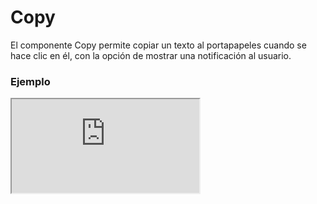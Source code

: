 
# Copy

El componente Copy permite copiar un texto al portapapeles cuando se hace clic en él, con la opción de mostrar una notificación al usuario.

### Ejemplo

<Iframe src="https://fenextjs-component-storybook.vercel.app/iframe.html?args=&id=component-copy--index&viewMode=story" />

### Importacion

Para importar el componente Copy, se puede hacer desde fenextjs

```tsx copy
import { Copy } from "fenextjs";
```

### Parametros

| Parametro | Tipo | Requerido | Default | Descripcion |
| --------- | ---- | --------- | ------- | ----------- |
| text | string | no | '' | Texto que se copiará al portapapeles al hacer clic en el componente. |
| children | ReactNode | no | undefined | El contenido que se mostrará dentro del componente Copy. |
| onClickForCopy | function | no | undefined | Función personalizada que se ejecuta después de copiar el texto. |
| notification | NotificationDataProps | no | \{ message: 'Copy', type: RequestResultTypeProps.OK \} | Configuración de la notificación que se muestra al copiar el texto. |
| className | string | no | '' | Clase CSS para personalizar el contenedor del componente. |

### Storybook

Para ver el storybook del componente lo puede hacer con este [link](https://fenextjs-component-storybook.vercel.app/?path=/story/component-copy--index)

### Usos

- Básico

```tsx copy
<Copy text="Texto a copiar">Copia este texto</Copy>
```

- Copy con notificación personalizada

```tsx copy
<Copy text="Texto a copiar" notification={{ message: "Texto copiado", type: "success" }}>Copia este texto</Copy>
```

- Copy con función personalizada

```tsx copy
<Copy text="Texto a copiar" onClickForCopy={(text) => console.log("Texto copiado:", text)}>Copia este texto</Copy>
```

